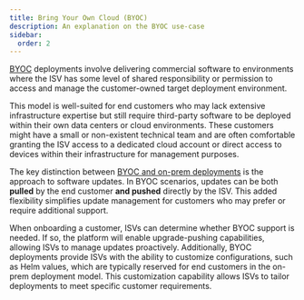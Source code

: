 ```yaml
---
title: Bring Your Own Cloud (BYOC)
description: An explanation on the BYOC use-case
sidebar:
  order: 2
---
```


[BYOC](https://glasskube.dev/glossary/byoc-definition/) deployments involve delivering commercial software to environments where the ISV has some level of shared responsibility or permission to access and manage the customer-owned target deployment environment.

This model is well-suited for end customers who may lack extensive infrastructure expertise but still require third-party software to be deployed within their own data centers or cloud environments. These customers might have a small or non-existent technical team and are often comfortable granting the ISV access to a dedicated cloud account or direct access to devices within their infrastructure for management purposes.

The key distinction between [BYOC and on-prem deployments](https://glasskube.dev/blog/replicated-vs-apollo-vs-octopus-deploy-vs-glasskube-cloud/#the-key-differentiator-push-vs-pull-deployments) is the approach to software updates. In BYOC scenarios, updates can be both **pulled** by the end customer **and pushed** directly by the ISV. This added flexibility simplifies update management for customers who may prefer or require additional support.

When onboarding a customer, ISVs can determine whether BYOC support is needed. If so, the platform will enable upgrade-pushing capabilities, allowing ISVs to manage updates proactively. Additionally, BYOC deployments provide ISVs with the ability to customize configurations, such as Helm values, which are typically reserved for end customers in the on-prem deployment model. This customization capability allows ISVs to tailor deployments to meet specific customer requirements.
